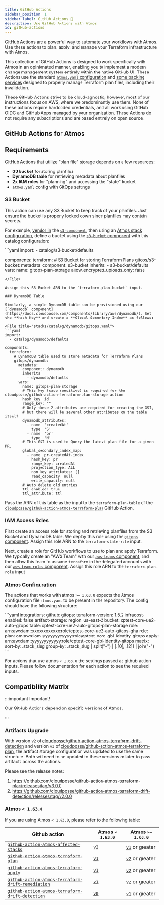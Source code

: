 ```yaml
---
title: GitHub Actions
sidebar_position: 1
sidebar_label: GitHub Actions 🚀
description: Use GitHub Actions with Atmos
id: gitHub-actions
---
```


<Intro>
GitHub Actions are a powerful way to automate your workflows with Atmos. Use these actions to plan, apply, and manage your Terraform infrastructure with Atmos.
</Intro>

This collection of GitHub Actions is designed to work specifically with Atmos in an opinionated manner, enabling you to implement a modern change management system entirely within the native GitHub UI. These Actions use the standard [`atmos.yaml` configuration](/cli/configuration/#integrations) and [some backing services](#requirements) designed to properly manage Terraform plan files, including their invalidation. 

These GitHub Actions strive to be cloud-agnostic; however, most of our instructions focus on AWS, where we predominantly use them. None of these actions require hardcoded credentials, and all work using GitHub OIDC and GitHub Apps managed by your organization. These Actions do not require any subscriptions and are based entirely on open source.

## GitHub Actions for Atmos

<DocCardList/>

## Requirements

GitHub Actions that utilize "plan file" storage depends on a few resources:
* **S3 bucket** for storing planfiles
* **DynamoDB table** for retrieving metadata about planfiles
* **2x IAM roles** for "planning" and accessing the "state" bucket
* `atmos.yaml` config with GitOps settings

### S3 Bucket

This action can use any S3 Bucket to keep track of your planfiles. Just ensure the bucket is properly locked down since planfiles may contain secrets.

For example, [vendor in](/core-concepts/vendor) the [`s3-component`](https://docs.cloudposse.com/components/library/aws/s3-bucket/), then using an [Atmos stack configuration](/core-concepts/stacks/), define a bucket using the [`s3-bucket` component](https://github.com/cloudposse/terraform-aws-components/tree/main/modules/s3-bucket) with this catalog configuration:

<File title="stacks/catalog/s3-bucket/gitops.yaml">
```yaml
import:
  - catalog/s3-bucket/defaults

components:
  terraform:
    # S3 Bucket for storing Terraform Plans
    gitops/s3-bucket:
      metadata:
        component: s3-bucket
        inherits:
          - s3-bucket/defaults
      vars:
        name: gitops-plan-storage
        allow_encrypted_uploads_only: false
```
</File>

Assign this S3 Bucket ARN to the `terraform-plan-bucket` input.

### DynamoDB Table

Similarly, a simple DynamoDB table can be provisioned using our [`dynamodb` component](https://docs.cloudposse.com/components/library/aws/dynamodb/). Set the **Hash Key** and create a **Global Secondary Index** as follows:

<File title="stacks/catalog/dynamodb/gitops.yaml">
```yaml
import:
  - catalog/dynamodb/defaults

components:
  terraform:
    # DynamoDB table used to store metadata for Terraform Plans
    gitops/dynamodb:
      metadata:
        component: dynamodb
        inherits:
          - dynamodb/defaults
      vars:
        name: gitops-plan-storage
        # This key (case-sensitive) is required for the cloudposse/github-action-terraform-plan-storage action
        hash_key: id
        range_key: ""
        # Only these 2 attributes are required for creating the GSI,
        # but there will be several other attributes on the table itself
        dynamodb_attributes:
          - name: 'createdAt'
            type: 'S'
          - name: 'pr'
            type: 'N'
        # This GSI is used to Query the latest plan file for a given PR.
        global_secondary_index_map:
          - name: pr-createdAt-index
            hash_key: pr
            range_key: createdAt
            projection_type: ALL
            non_key_attributes: []
            read_capacity: null
            write_capacity: null
        # Auto delete old entries
        ttl_enabled: true
        ttl_attribute: ttl
```
</File>

Pass the ARN of this table as the input to the `terraform-plan-table` of the [`cloudposse/github-action-atmos-terraform-plan`](https://github.com/cloudposse/github-action-atmos-terraform-plan) GitHub Action.

### IAM Access Roles

First create an access role for storing and retrieving planfiles from the S3 Bucket and DynamoDB table. We deploy this role using the [`gitops` component](https://docs.cloudposse.com/components/library/aws/gitops/). Assign this role ARN to the `terraform-state-role` input.

Next, create a role for GitHub workflows to use to plan and apply Terraform. We typically create an "AWS Team" with our [`aws-teams` component](https://docs.cloudposse.com/components/library/aws/aws-teams/), and then allow this team to assume `terraform` in the delegated accounts with our [`aws-team-roles` component](https://docs.cloudposse.com/components/library/aws/aws-team-roles/). Assign this role ARN to the `terraform-plan-role` input

### Atmos Configuration

The actions that works with atmos `>= 1.63.0` expects the Atmos configuration file `atmos.yaml` to be present in the repository.
The config should have the following structure:

<File title="rootfs/usr/local/etc/atmos/atmos.yaml">
```yaml
integrations:
  github:
    gitops:
      terraform-version: 1.5.2
      infracost-enabled: false
      artifact-storage:
        region: us-east-2
        bucket: cptest-core-ue2-auto-gitops
        table: cptest-core-ue2-auto-gitops-plan-storage
        role: arn:aws:iam::xxxxxxxxxxxx:role/cptest-core-ue2-auto-gitops-gha
      role:
        plan: arn:aws:iam::yyyyyyyyyyyy:role/cptest-core-gbl-identity-gitops
        apply: arn:aws:iam::yyyyyyyyyyyy:role/cptest-core-gbl-identity-gitops
      matrix:
        sort-by: .stack_slug
        group-by: .stack_slug | split("-") | [.[0], .[2]] | join("-")
```
</File>

For actions that use atmos `< 1.63.0` the settings passed as github action inputs.
Please follow documentation for each action to see the required inputs.


## Compatibility Matrix

:::important Important!

Our GitHub Actions depend on specific versions of Atmos. 

:::

### Artifacts Upgrade

With version `v2` of
[cloudposse/github-action-atmos-terraform-drift-detection](https://github.com/cloudposse/github-action-atmos-terraform-drift-detection)
and version `v3` of
[cloudposse/github-action-atmos-terraform-plan](https://github.com/cloudposse/github-action-atmos-terraform-plan), the
artifact storage configuration was updated to use the same structure. Both will need to be updated to these versions or
later to pass artifacts across the actions.

Please see the release notes:

1. https://github.com/cloudposse/github-action-atmos-terraform-plan/releases/tag/v3.0.0
1. https://github.com/cloudposse/github-action-atmos-terraform-drift-detection/releases/tag/v2.0.0

### Atmos `< 1.63.0`

If you are using Atmos `< 1.63.0`, please refer to the following table:

| Github action                                                                                                                      | Atmos `< 1.63.0`                                                                              | Atmos `>= 1.63.0`                                                                                        |
| ---------------------------------------------------------------------------------------------------------------------------------- | --------------------------------------------------------------------------------------------- | -------------------------------------------------------------------------------------------------------- |
| [`github-action-atmos-affected-stacks`](https://github.com/cloudposse/github-action-atmos-affected-stacks)                         | [`v2`](https://github.com/cloudposse/github-action-atmos-affected-stacks/tree/v2)             | [`v1`](https://github.com/cloudposse/github-action-atmos-affected-stacks/tree/v1) or greater             |
| [`github-action-atmos-terraform-plan`](https://github.com/cloudposse/github-action-atmos-terraform-plan)                           | [`v1`](https://github.com/cloudposse/github-action-atmos-terraform-plan/tree/v1)              | [`v2`](https://github.com/cloudposse/github-action-atmos-terraform-plan/tree/v2) or greater              |
| [`github-action-atmos-terraform-apply`](https://github.com/cloudposse/github-action-atmos-terraform-apply)                         | [`v1`](https://github.com/cloudposse/github-action-atmos-terraform-apply/tree/v1)             | [`v2`](https://github.com/cloudposse/github-action-atmos-terraform-apply/tree/v2) or greater             |
| [`github-action-atmos-terraform-drift-remediation`](https://github.com/cloudposse/github-action-atmos-terraform-drift-remediation) | [`v1`](https://github.com/cloudposse/github-action-atmos-terraform-drift-remediation/tree/v1) | [`v2`](https://github.com/cloudposse/github-action-atmos-terraform-drift-remediation/tree/v2) or greater |
| [`github-action-atmos-terraform-drift-detection`](https://github.com/cloudposse/github-action-atmos-terraform-drift-detection)     | [`v0`](https://github.com/cloudposse/github-action-atmos-terraform-drift-detection/tree/v0)   | [`v1`](https://github.com/cloudposse/github-action-atmos-terraform-drift-detection/tree/v1) or greater   |
